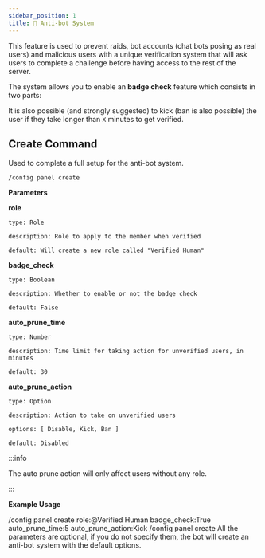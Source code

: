 ```yaml
---
sidebar_position: 1
title: 🤖 Anti-bot System
---
```


<!-- Imports -->


<!-- Documentation -->

This feature is used to prevent raids, bot accounts (chat bots posing as real users) and malicious users with a unique verification system that will ask users to complete a challenge before having access to the rest of the server.

The system allows you to enable an **badge check** feature which consists in two parts:

<BadgeTable />

It is also possible (and strongly suggested) to kick (ban is also possible) the user if they take longer than `X` minutes to get verified.

## Create Command

Used to complete a full setup for the anti-bot system.

```
/config panel create
```

**Parameters**

**role**

    type: Role

    description: Role to apply to the member when verified

    default: Will create a new role called "Verified Human"

**badge_check**

    type: Boolean

    description: Whether to enable or not the badge check

    default: False

**auto_prune_time**

    type: Number

    description: Time limit for taking action for unverified users, in minutes

    default: 30

**auto_prune_action**

    type: Option

    description: Action to take on unverified users

    options: [ Disable, Kick, Ban ]

    default: Disabled

:::info

The auto prune action will only affect users without any role.

:::

**Example Usage**

<Tabs>
  <TabItem value='withParameters' label='with Parameters' default>
    <CodeBlock>
      /config panel create role:@Verified Human badge_check:True
      auto_prune_time:5 auto_prune_action:Kick
    </CodeBlock>
  </TabItem>
  <TabItem value='withoutParameters' label='without Parameters'>
    <CodeBlock>/config panel create</CodeBlock>
    <Admonition type={"note"}>
      All the parameters are optional, if you do not specify them, the bot will
      create an anti-bot system with the default options.
    </Admonition>
  </TabItem>
</Tabs>
